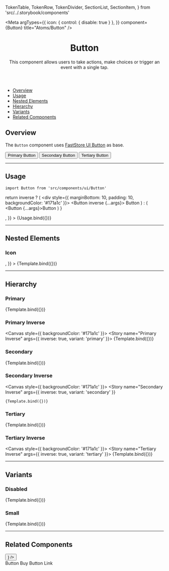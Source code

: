 

  TokenTable,
  TokenRow,
  TokenDivider,
  SectionList,
  SectionItem,
} from 'src/../.storybook/components'

<Meta
  argTypes={{
    icon: { control: { disable: true } },
  }}
  component={Button}
  title="Atoms/Button"
/>


<header>

# Button

This component allows users to take actions, make choices or trigger an event with a single tap.

</header>

- [Overview](#overview)
- [Usage](#usage)
- [Nested Elements](#nested-elements)
- [Hierarchy](#hierarchy)
- [Variants](#variants)
- [Related Components](#related-components)

## Overview <a id="overview" />

The `Button` component uses [FastStore UI Button](https://www.faststore.dev/reference/ui/atoms/Button) as base.

<Canvas>
  <Story name="Overview">
    <Button variant="primary">Primary Button</Button>
    <Button variant="secondary" style={{ marginLeft: 20 }}>
      Secondary Button
    </Button>
    <Button variant="tertiary" style={{ marginLeft: 20 }}>
      Tertiary Button
    </Button>
  </Story>
</Canvas>

---

## Usage <a id="usage" />

`import Button from 'src/components/ui/Button'`

  return inverse ? (
    <div style={{ marginBottom: 10, padding: 10, backgroundColor: '#171a1c' }}>
      <Button inverse {...args}>
        Button
      </Button>
    </div>
  ) : (
    <Button {...args}>Button</Button>
  )
}

<Canvas>
  <Story
    name="Button"
    args={{
      variant: 'primary',
      iconPosition: 'right',
      icon: <Icon name="ShoppingCart" width="18" height="18" />,
    }}
  >
    {Usage.bind({})}
  </Story>
</Canvas>

<ArgsTable story="Button" />

<TokenTable>
  <TokenRow
    token="--fs-button-padding"
    value="calc(var(--fs-spacing-1) - (var(--fs-button-border-width) * 2)) var(--fs-spacing-3)"
  />
  <TokenRow token="--fs-button-height" value="var(--fs-control-tap-size)" />
  <TokenRow token="--fs-button-gap" value="var(--fs-spacing-2)" />
  <TokenDivider />
  <TokenRow token="--fs-button-shadow" value="var(--fs-shadow)" />
  <TokenRow token="--fs-button-shadow-hover" value="var(--fs-button-shadow)" />
  <TokenDivider />
  <TokenRow token="--fs-button-border-radius" value="var(--fs-border-radius)" />
  <TokenRow
    token="--fs-button-border-width"
    value="var(--fs-border-width-thick)"
  />
  <TokenRow token="--fs-button-border-color" value="transparent" isColor />
  <TokenDivider />
  <TokenRow token="--fs-button-text-size" value="var(--fs-text-size-base)" />
  <TokenRow
    token="--fs-button-text-weight"
    value="var(--fs-text-weight-bold)"
  />
  <TokenDivider />
  <TokenRow
    token="--fs-button-transition-function"
    value="var(--fs-transition-function)"
  />
  <TokenRow
    token="--fs-button-transition-property"
    value="var(--fs-transition-property)"
  />
  <TokenRow
    token="--fs-button-transition-timing"
    value="var(--fs-transition-timing)"
  />
</TokenTable>

---

## Nested Elements <a id="nested-elements" />

### Icon

<Canvas>
  <Story
    name="Icon"
    args={{
      variant: 'primary',
      iconPosition: 'right',
      icon: <Icon name="User" width="18" height="18" />,
    }}
  >
    {Template.bind({})}
  </Story>
</Canvas>

<TokenTable>
  <TokenRow token="--fs-button-icon-padding" value="0 var(--fs-spacing-1)" />
</TokenTable>

---

## Hierarchy <a id="hierarchy" />

### Primary

<Canvas>
  <Story name="Primary" args={{ variant: 'primary' }}>
    {Template.bind({})}
  </Story>
</Canvas>

<TokenTable>
  <TokenRow
    token="--fs-button-primary-text-color"
    value="var(--fs-color-primary-text)"
    isColor
  />
  <TokenRow
    token="--fs-button-primary-text-color-hover"
    value="var(--fs-button-primary-text-color)"
    isColor
    globalValue="var(--fs-color-primary-text)"
  />
  <TokenRow
    token="--fs-button-primary-text-color-active"
    value="var(--fs-button-primary-text-color)"
    isColor
    globalValue="var(--fs-color-primary-text)"
  />
  <TokenRow
    token="--fs-button-primary-bkg-color"
    value="var(--fs-color-primary-bkg)"
    isColor
  />
  <TokenRow
    token="--fs-button-primary-bkg-color-hover"
    value="var(--fs-color-primary-bkg-hover)"
    isColor
  />
  <TokenRow
    token="--fs-button-primary-bkg-color-active"
    value="var(--fs-color-primary-bkg-active)"
    isColor
  />
  <TokenRow
    token="--fs-button-primary-border-color"
    value="transparent"
    isColor
  />
  <TokenRow
    token="--fs-button-primary-border-color-hover"
    value="var(--fs-button-primary-border-color)"
    isColor
  />
  <TokenRow
    token="--fs-button-primary-border-color-active"
    value="var(--fs-button-primary-border-color)"
    isColor
  />
  <TokenRow
    token="--fs-button-primary-shadow-hover"
    value="var(--fs-button-shadow-hover)"
    isColor
  />
</TokenTable>

### Primary Inverse

<Canvas style={{ backgroundColor: '#171a1c' }}>
  <Story name="Primary Inverse" args={{ inverse: true, variant: 'primary' }}>
    {Template.bind({})}
  </Story>
</Canvas>

<TokenTable>
  <TokenRow
    token="--fs-button-primary-inverse-text-color"
    value="var(--fs-button-primary-bkg-color)"
    isColor
    globalValue="var(--fs-color-primary-bkg)"
  />
  <TokenRow
    token="--fs-button-primary-inverse-text-color-hover"
    value="var(--fs-button-primary-bkg-color)"
    isColor
    globalValue="var(--fs-color-primary-bkg)"
  />
  <TokenRow
    token="--fs-button-primary-inverse-text-color-active"
    value="var(--fs-button-primary-bkg-color)"
    isColor
    globalValue="var(--fs-color-primary-bkg)"
  />
  <TokenRow
    token="--fs-button-primary-inverse-bkg-color"
    value="var(--fs-button-primary-text-color)"
    isColor
    globalValue="var(--fs-color-primary-text)"
  />
  <TokenRow
    token="--fs-button-primary-inverse-bkg-color-hover"
    value="var(--fs-color-primary-bkg-light)"
    isColor
  />
  <TokenRow
    token="--fs-button-primary-inverse-bkg-color-active"
    value="var(--fs-color-primary-bkg-light-active)"
    isColor
  />
  <TokenRow
    token="--fs-button-primary-inverse-border-color"
    value="var(--fs-button-primary-border-color)"
    isColor
  />
  <TokenRow
    token="--fs-button-primary-inverse-border-color-hover"
    value="var(--fs-button-primary-border-color)"
    isColor
  />
  <TokenRow
    token="--fs-button-primary-inverse-border-color-active"
    value="var(--fs-button-primary-border-color)"
    isColor
  />
  <TokenRow
    token="--fs-button-primary-inverse-shadow-hover"
    value="var(--fs-button-shadow-hover)"
    isColor
  />
</TokenTable>

### Secondary

<Canvas>
  <Story name="Secondary" args={{ variant: 'secondary' }}>
    {Template.bind({})}
  </Story>
</Canvas>

<TokenTable>
  <TokenRow
    token="--fs-button-secondary-text-color"
    value="var(--fs-color-secondary-text)"
    isColor
  />
  <TokenRow
    token="--fs-button-secondary-text-color-hover"
    value="var(--fs-color-text-inverse)"
    isColor
  />
  <TokenRow
    token="--fs-button-secondary-text-color-active"
    value="var(--fs-button-secondary-text-color-hover)"
    isColor
    globalValue="var(--fs-color-text-inverse)"
  />
  <TokenRow
    token="--fs-button-secondary-bkg-color"
    value="var(--fs-color-secondary-bkg)"
    isColor
  />
  <TokenRow
    token="--fs-button-secondary-bkg-color-hover"
    value="var(--fs-color-secondary-bkg-hover)"
    isColor
  />
  <TokenRow
    token="--fs-button-secondary-bkg-color-active"
    value="var(--fs-color-secondary-bkg-active)"
    isColor
  />
  <TokenRow
    token="--fs-button-secondary-border-color"
    value="var(--fs-button-secondary-text-color)"
    isColor
    globalValue="var(--fs-color-secondary-text)"
  />
  <TokenRow
    token="--fs-button-secondary-border-color-hover"
    value="var(--fs-button-secondary-bkg-color-hover)"
    isColor
    globalValue="var(--fs-color-secondary-bkg-hover)"
  />
  <TokenRow
    token="--fs-button-secondary-border-color-active"
    value="var(--fs-button-secondary-bkg-color-active)"
    isColor
    globalValue="var(--fs-color-secondary-bkg-active)"
  />
  <TokenRow
    token="--fs-button-secondary-shadow-hover"
    value="var(--fs-button-shadow-hover)"
    isColor
  />
</TokenTable>

### Secondary Inverse

<Canvas style={{ backgroundColor: '#171a1c' }}>
  <Story
    name="Secondary Inverse"
    args={{ inverse: true, variant: 'secondary' }}
  >
    {Template.bind({})}
  </Story>
</Canvas>

<TokenTable>
  <TokenRow
    token="--fs-button-secondary-inverse-text-color"
    value="var(--fs-button-secondary-text-color-hover)"
    isColor
    globalValue="var(--fs-color-text-inverse)"
  />
  <TokenRow
    token="--fs-button-secondary-inverse-text-color-hover"
    value="var(--fs-button-secondary-text-color)"
    isColor
    globalValue="var(--fs-color-secondary-text)"
  />
  <TokenRow
    token="--fs-button-secondary-inverse-text-color-active"
    value="var(--fs-button-secondary-inverse-text-color-hover)"
    isColor
    globalValue="var(--fs-color-secondary-text)"
  />
  <TokenRow
    token="--fs-button-secondary-inverse-bkg-color"
    value="var(--fs-button-secondary-bkg-color)"
    isColor
    globalValue="var(--fs-color-secondary-bkg)"
  />
  <TokenRow
    token="--fs-button-secondary-inverse-bkg-color-hover"
    value="var(--fs-button-secondary-text-color-hover)"
    isColor
    globalValue="var(--fs-color-text-inverse)"
  />
  <TokenRow
    token="--fs-button-secondary-inverse-bkg-color-active"
    value="var(--fs-color-secondary-bkg-light)"
    isColor
  />
  <TokenRow
    token="--fs-button-secondary-inverse-border-color"
    value="var(--fs-button-secondary-inverse-text-color)"
    isColor
    globalValue="var(--fs-color-text-inverse)"
  />
  <TokenRow
    token="--fs-button-secondary-inverse-border-color-hover"
    value="var(--fs-button-secondary-inverse-bkg-color-hover)"
    isColor
    globalValue="var(--fs-color-text-inverse)"
  />
  <TokenRow
    token="--fs-button-secondary-inverse-border-color-active"
    value="var(--fs-button-secondary-inverse-bkg-color-hover)"
    isColor
    globalValue="var(--fs-color-secondary-bkg-light)"
  />
  <TokenRow
    token="--fs-button-secondary-inverse-shadow-hover"
    value="var(--fs-button-shadow-hover)"
    isColor
  />
</TokenTable>

### Tertiary

<Canvas>
  <Story name="Tertiary" args={{ variant: 'tertiary' }}>
    {Template.bind({})}
  </Story>
</Canvas>

<TokenTable>
  <TokenRow
    token="--fs-button-tertiary-text-color"
    value="var(--fs-color-tertiary-text)"
    isColor
  />
  <TokenRow
    token="--fs-button-tertiary-text-color-hover"
    value="var(--fs-button-tertiary-text-color)"
    isColor
    globalValue="var(--fs-color-tertiary-text)"
  />
  <TokenRow
    token="--fs-button-tertiary-text-color-active"
    value="var(--fs-button-primary-bkg-color)"
    isColor
    globalValue="var(--fs-color-primary-bkg)"
  />
  <TokenRow
    token="--fs-button-tertiary-bkg-color"
    value="var(--fs-color-tertiary-bkg)"
    isColor
  />
  <TokenRow
    token="--fs-button-tertiary-bkg-color-hover"
    value="var(--fs-color-tertiary-bkg-hover)"
    isColor
  />
  <TokenRow
    token="--fs-button-tertiary-bkg-color-active"
    value="var(--fs-color-tertiary-bkg-active)"
    isColor
  />
  <TokenRow
    token="--fs-button-tertiary-border-color"
    value="transparent"
    isColor
  />
  <TokenRow
    token="--fs-button-tertiary-border-color-hover"
    value="var(--fs-button-tertiary-border-color)"
    isColor
  />
  <TokenRow
    token="--fs-button-tertiary-border-color-active"
    value="var(--fs-button-tertiary-border-color)"
    isColor
  />
  <TokenRow
    token="--fs-button-tertiary-shadow-hover"
    value="var(--fs-button-shadow-hover)"
    isColor
  />
</TokenTable>

### Tertiary Inverse

<Canvas style={{ backgroundColor: '#171a1c' }}>
  <Story name="Tertiary Inverse" args={{ inverse: true, variant: 'tertiary' }}>
    {Template.bind({})}
  </Story>
</Canvas>

<TokenTable>
  <TokenRow
    token="--fs-button-tertiary-inverse-text-color"
    value="var(--fs-button-secondary-text-color-hover)"
    isColor
    globalValue="var(--fs-color-text-inverse)"
  />
  <TokenRow
    token="--fs-button-tertiary-inverse-text-color-hover"
    value="var(--fs-button-secondary-text-color-hover)"
    isColor
    globalValue="var(--fs-color-text-inverse)"
  />
  <TokenRow
    token="--fs-button-tertiary-inverse-text-color-active"
    value="var(--fs-button-secondary-text-color-hover)"
    isColor
    globalValue="var(--fs-color-text-inverse)"
  />
  <TokenRow
    token="--fs-button-tertiary-inverse-bkg-color"
    value="var(--fs-button-secondary-inverse-bkg-color)"
    isColor
    globalValue="var(--fs-color-secondary-bkg)"
  />
  <TokenRow
    token="--fs-button-tertiary-inverse-bkg-color-hover"
    value="var(--fs-button-primary-bkg-color-hover)"
    isColor
    globalValue="var(--fs-color-primary-bkg-hover)"
  />
  <TokenRow
    token="--fs-button-tertiary-inverse-bkg-color-active"
    value="var(--fs-button-primary-bkg-color-active)"
    isColor
    globalValue="var(--fs-color-primary-bkg-active)"
  />
  <TokenRow
    token="--fs-button-tertiary-inverse-border-color"
    value="var(--fs-button-tertiary-border-color)"
    isColor
  />
  <TokenRow
    token="--fs-button-tertiary-inverse-border-color-hover"
    value="var(--fs-button-tertiary-border-color)"
    isColor
  />
  <TokenRow
    token="--fs-button-tertiary-inverse-border-color-active"
    value="var(--fs-button-tertiary-border-color)"
    isColor
  />
  <TokenRow
    token="--fs-button-tertiary-inverse-shadow-hover"
    value="var(--fs-button-shadow-hover)"
    isColor
  />
</TokenTable>

---

## Variants <a id="variants" />

### Disabled

<Canvas>
  <Story name="Disabled" args={{ variant: 'primary', disabled: true }}>
    {Template.bind({})}
  </Story>
</Canvas>

<TokenTable>
  <TokenRow
    token="--fs-button-disabled-bkg-color"
    value="var(--fs-color-disabled-bkg)"
    isColor
  />
  <TokenRow
    token="--fs-button-disabled-text-color"
    value="var(--fs-color-disabled-text)"
    isColor
  />
</TokenTable>

### Small

<Canvas>
  <Story name="Small" args={{ size: 'small', variant: 'primary' }}>
    {Template.bind({})}
  </Story>
</Canvas>

<TokenTable>
  <TokenRow
    token="--fs-button-small-padding"
    value="var(--fs-spacing-0) var(--fs-spacing-1)"
  />
  <TokenRow token="--fs-button-small-min-height" value="var(--fs-spacing-5)" />
  <TokenRow token="--fs-button-small-gap" value="var(--fs-spacing-1)" />
</TokenTable>

---

## Related Components <a id="related-components" />

<SectionList grid="grid">
  <SectionItem
    title="Button Icon"
    description="A button which content is only an icon, without any label."
  >
    <div data-fs-button style={{ backgroundColor: 'white', borderRadius: 2 }}>
      <Button
        variant="tertiary"
        data-fs-button-icon
        icon={<Icon name="MapPin" width={32} height={32} color="black" />}
      />
    </div>
  </SectionItem>
  <SectionItem
    title="Button Buy"
    description="A button with the intent of directly sending the user to the checkout/cart step."
  >
    <ButtonBuy>Button Buy</ButtonBuy>
  </SectionItem>
  <SectionItem
    title="Button Link"
    description="A button that acts as a link to navigate users between pages."
  >
    <ButtonLink href="/">Button Link</ButtonLink>
  </SectionItem>
</SectionList>
